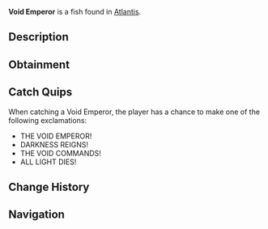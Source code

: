 {{FishInfobox
|image          = Void Emperor.png
|rarity         = Mythical
|sea            = First Sea
|location       = [[Atlantis]]
|sublocation    = 
|sources        = Fishing Rod
|radar_location = 
|prog_speed     = -70
|xp             = 3000
|weather        = 
|time           = Night
|season         = 
|bait           = Truffle Worm
|base_weight    = 1200
|base_value     = 6000
|weight_range   = 500
|base_chance    = 0.2
|base_resil     = 15
}}
'''Void Emperor''' is a {{Rarity|Mythical}} fish found in [[Atlantis]].

== Description ==
{{Description|An entity of pure darkness that commands the void itself. Its presence can extinguish light and create areas of absolute darkness in the water.|Bestiary Entry}}

== Obtainment ==
{{Description|Look for patches where light cannot penetrate, Kraken Pool.|Bestiary Hint}}
{{Fish Availability|
Atlantis/Ancient Kraken Hunt
Atlantis/Kraken Hunt
Atlantis/Kraken Pool
|top_rods      = 
Free Spirit Rod\103245.62\158166.5;
Leviathan's Fang Rod\98945.21\149101.99;
Trident Rod\88721.34\135916.11;
Azure Of Lagoon\81611.28\127710.99;
No-Life Rod\76296.54\113442.53;
Wildflower Rod\68391.3\106329.13;
Resourceful Rod\59087.01\91675.36;
Haunted Rod\37854.39\58642.27;
Rapid Rod\69243.9\107301.96;
Seraphic Rod\75203.29\109706.53;
Astralhook Rod\74033.32\109075.84;
Ethereal Prism Rod\73624.28\105900.48;
Challenger's Rod\72612.73\110584.97;
Rod Of The Forgotten Fang\68091.72\101103.86;
Blazebringer Rod\65219.68\95503.94;
Verdant Shear Rod\61263.93\90053.76;
Zeus Rod\60267.16\88251.77;
Rod Of The Depths\59553.61\86530.15;
Depthseeker Rod\57956.7\87581.12;
Rod Of The Exalted One\57429.24\83360.8;
Avalanche Rod\50852.46\74836.33;
Volcanic Rod\47182.85\69301.09;
Steady Rod\18957.14\29300.49
|recommended   = Trident Rod
}}

== Catch Quips ==
When catching a Void Emperor, the player has a chance to make one of the following exclamations:
* THE VOID EMPEROR!
* DARKNESS REIGNS!
* THE VOID COMMANDS!
* ALL LIGHT DIES!

== Change History ==
{{Change History|{{subst:Current Version}}}}

== Navigation ==
{{Fish Navbox|Atlantis}}